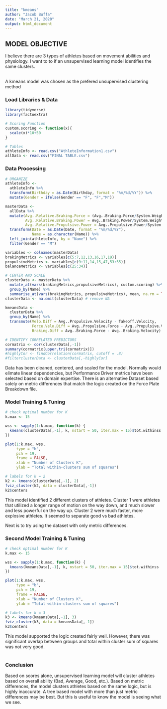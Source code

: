 ---
title: "kmeans"
author: "Jacob Buffa"
date: "March 21, 2020"
output: html_document
---

## MODEL OBJECTIVE
<p> I believe there are 3 types of athletes based on movement abilities and physiology.  I want to to if an unsupervised learning model identifies the same clusters.<p>
<br>
A kmeans model was chosen as the prefered unsupervised clustering method
<br>

### Load Libraries & Data
```{r libraries, message=FALSE, warning=FALSE}
library(tidyverse)
library(factoextra)
```


```{r cars}

# Scoring Function
custom.scoring <- function(x){
  scale(x)*10+50
}

# Tables
athleteInfo <- read.csv("AthleteInformation1.csv")
allData <- read.csv("FINAL TABLE.csv")
```



### Data Processing
```{r process, warning=FALSE, message=FALSE}
# ORGANIZE 
athleteInfo <-
  athleteInfo %>%
  transform(Birthday = as.Date(Birthday, format = "%m/%d/%Y")) %>%
  mutate(Gender = ifelse(Gender == "F", "F","M"))

masterData <- 
  allData %>%
  mutate(Avg..Relative.Braking.Force = (Avg..Braking.Force/System.Weight)*100,
         Avg..Relative.Braking.Power = Avg..Braking.Power/System.Weight,
         Avg..Relative.Propulsive.Power = Avg..Propulsive.Power/System.Weight) %>%
  transform(Date = as.Date(Date, format = "%m/%d/%Y"),
            Name = as.character(Name)) %>%
  left_join(athleteInfo, by = "Name") %>%
  filter(Gender == "M")

variables <- colnames(masterData)
brakingMetrics <- variables[c(5:7,12,13,16,17,19)]
propulsiveMetrics <- variables[c(9:11,14,15,47,53:55)]
balanceMetrics <- variables[c(25:34)]

# CENTER AND SCALE
clusterData <- masterData %>% 
  mutate_at(vars(brakingMetrics,propulsiveMetrics), custom.scoring) %>%
  group_by(Name) %>%
  summarise_at(vars(brakingMetrics, propulsiveMetrics), mean, na.rm = TRUE)
clusterData <- na.omit(clusterData) # remove NA

kmeansData <-
  clusterData %>%
  group_by(Name) %>%
  transmute(Velo.Diff = Avg..Propulsive.Velocity - Takeoff.Velocity,
            Force.Velo.Diff = Avg..Propulsive.Force - Avg..Propulsive.Velocity,
            Braking.Diff = Avg..Braking.Force - Avg..Braking.Velocity)

# IDENTIFY CORRELATED PREDICTORS
cormatrix <- cor(clusterData[,-1])
summary(cormatrix[upper.tri(cormatrix)])
#highlyCor <- findCorrelation(cormatrix, cutoff = .8) 
#filterclusterData <- clusterData[,-highlyCor]
```
Data has been cleaned, centered, and scaled for the model.  Normally would elimate linear dependencies, but Performance Driver metrics have been selected based on domain expertise.  There is an alternative Dataset based solely on metric differences that match the logic created on the Force Plate Breakdown file.
<br>

### Model Training & Tuning
```{r optimal k model 1}
# check optimal number for K
k.max <- 15

wss <- sapply(1:k.max, function(k) {
  kmeans(clusterData[,-1], k, nstart = 50, iter.max = 15)$tot.withinss
})

plot(1:k.max, wss, 
     type = "b", 
     pch = 19, 
     frame = FALSE,
     xlab = "Number of Clusters K", 
     ylab = "Total within-clusters sum of squares")
```


```{r model 1 training}
# labels for k = 2
k2 <- kmeans(clusterData[,-1], 2)
fviz_cluster(k2, data = clusterData[,-1])
k2$centers
```

This model identified 2 different clusters of athletes.  Cluster 1 were athletes that utilized a longer range of motion on the way down, and much slower and less powerful on the way up. Cluster 2 were much faster, more explosive athletes.  It seemed to separate good vs bad athletes.
<br>

Next is to try using the dataset with only metric differences.


### Second Model Training & Tuning
```{r optimal k moel 2}
# check optimal number for K
k.max <- 15

wss <- sapply(1:k.max, function(k) {
  kmeans(kmeansData[,-1], k, nstart = 50, iter.max = 15)$tot.withinss
})

plot(1:k.max, wss, 
     type = "b", 
     pch = 19, 
     frame = FALSE,
     xlab = "Number of Clusters K", 
     ylab = "Total within-clusters sum of squares")
```


```{r model 2 training}
# labels for k = 3
k3 <- kmeans(kmeansData[,-1], 3)
fviz_cluster(k3, data = kmeansData[,-1])
k3$centers
```

This model supported the logic created fairly well.  However, there was significant overlap between groups and total within cluster sum of squares was not very good.
<br>
<br>

### Conclusion
Based on scores alone, unsupervised learning model will cluster athletes based on overall ability (Bad, Average, Good, etc.). Based on metric differences, the model clusters athletes based on the same logic, but is highly inaccurate. A tree based model with more than just metric differences may be best.  But this is useful to know the model is seeing what we see.
